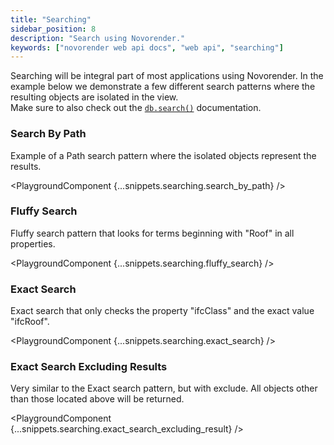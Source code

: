```yaml
---
title: "Searching"
sidebar_position: 8
description: "Search using Novorender."
keywords: ["novorender web api docs", "web api", "searching"]
---
```



Searching will be integral part of most applications using Novorender.
In the example below we demonstrate a few different search patterns where the resulting objects are isolated in the view.  
Make sure to also check out the <code>[db.search()](https://docs.novorender.com/legacy/docs/data-js-api/interfaces/DataJsAPI.ObjectDB#search)</code> documentation.

### Search By Path

Example of a Path search pattern where the isolated objects represent the results.

<PlaygroundComponent {...snippets.searching.search_by_path} />
<br />

### Fluffy Search

Fluffy search pattern that looks for terms beginning with "Roof" in all properties.

<PlaygroundComponent {...snippets.searching.fluffy_search} />
<br />

### Exact Search

Exact search that only checks the property "ifcClass" and the exact value "ifcRoof".

<PlaygroundComponent {...snippets.searching.exact_search} />
<br />

### Exact Search Excluding Results

Very similar to the Exact search pattern, but with exclude. All objects other than those located above will be returned.

<PlaygroundComponent {...snippets.searching.exact_search_excluding_result} />
